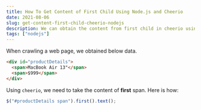 ```yaml
---
title: How To Get Content of First Child Using Node.js and Cheerio
date: 2021-08-06
slug: get-content-first-child-cheerio-nodejs
description: We can obtain the content from first child in cheerio using first().text().
tags: ["nodejs"]
---
```


When crawling a web page, we obtained below data.

```html
<div id="productDetails">
  <span>MacBook Air 13"</span>
  <span>$999</span>
</div>
```

Using `cheerio`, we need to take the content of **first** span. Here is how:

```javascript
$("#productDetails span").first().text();
```
